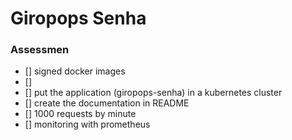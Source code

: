# Giropops Senha

### Assessmen

- [] signed docker images
- [] 
- [] put the application (giropops-senha) in a kubernetes cluster
- [] create the documentation in README
- [] 1000 requests by minute
- [] monitoring with prometheus
